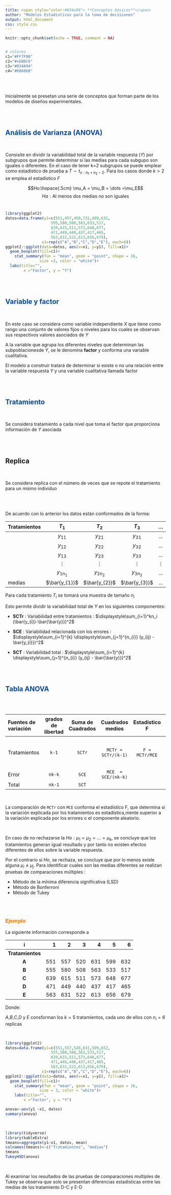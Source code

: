 ```yaml
---
title: <span style="color:#034a94"> **Conceptos básicos**</span>
author: "Modelos Estadísticos para la toma de decisiones"
output: html_document
css: style.css
---
```


```r
knitr::opts_chunk$set(echo = TRUE, comment = NA)


# colores
c1="#FF7F00"
c2="#=EB0C6"
c3="#034A94"
c4="#686868"
```

<br/> <br/>

Inicialmente se presetan una serie de conceptos que forman parte de los modelos de diseños experimentales.

<br/> <br/>

##  <span style="color:#034A94">**Análisis de Varianza (ANOVA)**</span>

<br/>

Consisite en dividir la variabilidad total de la variable respuesta ($Y$) por subgrupos que permite determinar si las medias para cada subgupo son iguales o diferentes. En el caso de tener k=2 subgrupos se puede emplear como estadístico de prueba a $T \sim t_{v: n_1+n_2-2}$. Para los casos donde $k>2$ se emplea el estadístico $F$ 

$$Ho:\hspace{.5cm}  \mu_A = \mu_B = \dots =\mu_E$$
$$Ha: \text{Al menos dos medias no son iguales}$$
<br/>



```r
library(ggplot2)
datos=data.frame(y1=c(551,457,450,731,499,632,
                    595,580,508,583,633,517,
                    639,615,511,573,648,677,
                    471,449,440,437,417,465,
                    563,631,522,613,656,679),
                x1=rep(c("A","B","C","D","E"), each=6))
ggplot2::ggplot(data=datos, aes(x=x1, y=y1), fill=x1)+
  geom_boxplot(fill=c1)+
    stat_summary(fun = "mean", geom = "point", shape = 16,
               size =3, color = "white")+
  labs(title="",
        x ="Factor", y = "Y")

```


<br/><br/>


##  <span style="color:#034A94">**Variable y factor**</span>

<br/>

En este caso se considera como variable independiente $X$ que tiene como rango una conjunto de valores fijos o niveles para los cuales se observan sus respectivos valores asociados  de $Y$

A la variable que agrupa los diferentes niveles que determinan las subpoblacionesde $Y$, se le denomina **factor** y conforma una variable cualitativa.

El modelo a construir tratará de determinar si existe o no una relación entre la variable respuesta $Y$ y una variable cualitativa llamada factor 

<br/><br/>

##  <span style="color:#034A94">**Tratamiento**</span>

<br/>

Se considera tratamiento a cada nivel que toma el factor que proporciona información de $Y$ asociada

<br/><br/>

## **Replica**

<br/>

Se considera replica con el número de veces que se repote el tratamiento para un mismo individuo


<br/><br/>

De acuerdo con lo anterior los datos están conformados de la forma: 


| Tratamientos   | $T_1$       | $T_2$       | $T_3$       | $\dots$ | $T_k$       |
|:---------------|:-----------:|:-----------:|:-----------:|:-------:|:-----------:|
|                | $y_{11}$    | $y_{21}$    | $y_{31}$    | $\dots$ | $y_{k1}$    |
|                | $y_{12}$    | $y_{22}$    | $y_{32}$    | $\dots$ | $y_{k2}$    |
|                | $y_{13}$    | $y_{23}$    | $y_{33}$    | $\dots$ | $y_{k3}$    |
|                | $\vdots$    | $\vdots$    |$\vdots$     | $\vdots$| $\vdots$     |
|                | $y_{1n_{1}}$| $y_{2n_{2}}$| $y_{3n_{3}}$| $\dots$ | $y_{kn_{k}}$|
|  medias        | $\bar{y_{1}}$| $\bar{y_{2}}$| $\bar{y_{3}}$| $\dots$ | $\bar{y_{k}}$|


Para cada tratamiento $T_{i}$ se tomará una muestra de tamaño $n_{i}$ 

Esto permite dividir la variabilidad total de $Y$ en los siguientes componentes:

* **SCTr** : Variabilidad entre tratamientos : $\displaystyle\sum_{i=1}^kn_i (\bar{y_{i}}-\bar{\bar{y}})^2$

* **SCE** : Variabilidad relacionada con los errores : $\displaystyle\sum_{i=1}^{k}  \displaystyle\sum_{j=1}^{n_{i}} (y_{ij} - \bar{y_{i}})^2$

* **SCT** : Variabilidad total : $\displaystyle\sum_{i=1}^{k}  \displaystyle\sum_{j=1}^{n_{i}} (y_{ij} - \bar{\bar{y}})^2$


<br/><br/>

##  <span style="color:#034A94">**Tabla ANOVA**</span>

<br/><br/>

|Fuentes de variación|grados de libertad|Suma de Cuadrados|  Cuadrados medios |Estadístico  F |  valor p |
|:---------------|:-----------:|:-----------:|:-----------:|:-------:|:-----------:|
| Tratamientos       |   `k-1`          |   `SCTr`        |`MCTr = SCTr/(k-1)`|`F = MCTr/MCE` |$f_{v_1:k-1,v_2:nk-k, \alpha}$|
| Error              |   `nk-k`         |   `SCE`         |`MCE  = SCE/(nk-k)`|               |                            |
| Total              |   `nk-1`         |   `SCT`         |                   |               |                            |

<br/>

La comparación de `MCTr`  con  `MCE` conforma el estadístico F, que determina si la variación explicada por los tratamientos es estadística,mente superior a la variación explicada por los errores o el componente aleatorio.

<br/>

En caso de no rechazarse la $Ho : \mu_{1} = \mu_{2} = \dots = \mu_{k}$, se concluye que los tratamientos generan igual resultado y por tanto no existen efectos diferentes de ellos sobre la variable respuesta.

Por el contrario si $Ho$, se rechaza, se concluye que por lo menos existe alguna $\mu_{i} \neq \mu_{j}$. Para identificar cuales son las medias diferentes se realizan pruebas de comparaciones múltiples :

* Método de la mínima diferencia significativa (LSD)
* Método de Bonferroni
* Método de Tukey

<br/><br/>

### <span style="color:#FF7F00">**Ejemplo**</span> 

La siguiente información corresponde a 

|i               | 1    |2     |3    |4      |5      |6      |  
|:--------------:|-----:|-----:|----:|------:|------:|------:|
|**Tratamientos**|      |      |     |       |       |       |
|**A**           |551   |557   |520  |631    |599    |632    |
|**B**           |555   |580   |508  |563    |533    |517    |
|**C**           |639   |615   |511  |573    |648    |677    |
|**D**           |471   |449   |440  |437    |417    |465    |
|**E**           |563   |631   |522  |613    |656    |679    |

                 
Donde:

$A$,$B$,$C$,$D$ y $E$ consforman los $k=5$ tratamientos, cada uno de ellos con $n_i=6$ replicas

<br/>

```r
library(ggplot2)
datos=data.frame(y1=c(551,557,520,631,599,652,
                    555,580,508,563,533,517,
                    639,615,511,573,648,677,
                    471,449,440,437,417,465,
                    563,631,522,613,656,679),
                x1=rep(c("A","B","C","D","E"), each=6))
ggplot2::ggplot(data=datos, aes(x=x1, y=y1), fill=x1)+
  geom_boxplot(fill=c1)+
    stat_summary(fun = "mean", geom = "point", shape = 16,
               size = 3, color = "white")+
    labs(title="",
        x ="Factor", y = "Y")

anova<-aov(y1 ~x1, datos)
summary(anova)

```

<br/>

```r
library(tidyverse)
library(kableExtra)
tmeans=aggregate(y1~x1, datos, mean)
colnames(tmeans)<-c("Tratamientos", "medias")
tmeans
TukeyHSD(anova)
```

<br/>

Al examinar los resultados de las pruebas de comparaciones multiples de Tukey se observa que solo se presentan diferencias estadisticas entre las medias de los tratamiento D-C y E-D

<br/><br/>


## 










